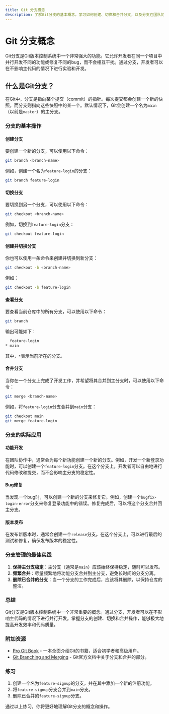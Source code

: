 ```yaml
---
title: Git 分支概念
description: 了解Git分支的基本概念，学习如何创建、切换和合并分支，以及分支在团队协作中的实际应用。
---
```


# Git 分支概念

Git分支是Git版本控制系统中一个非常强大的功能。它允许开发者在同一个项目中并行开发不同的功能或修复不同的bug，而不会相互干扰。通过分支，开发者可以在不影响主代码的情况下进行实验和开发。

## 什么是Git分支？

在Git中，分支是指向某个提交（commit）的指针。每次提交都会创建一个新的快照，而分支则指向这些快照中的某一个。默认情况下，Git会创建一个名为`main`（以前是`master`）的主分支。

### 分支的基本操作

#### 创建分支

要创建一个新的分支，可以使用以下命令：

```bash
git branch <branch-name>
```

例如，创建一个名为`feature-login`的分支：

```bash
git branch feature-login
```

#### 切换分支

要切换到另一个分支，可以使用以下命令：

```bash
git checkout <branch-name>
```

例如，切换到`feature-login`分支：

```bash
git checkout feature-login
```

#### 创建并切换分支

你也可以使用一条命令来创建并切换到新分支：

```bash
git checkout -b <branch-name>
```

例如：

```bash
git checkout -b feature-login
```

#### 查看分支

要查看当前仓库中的所有分支，可以使用以下命令：

```bash
git branch
```

输出可能如下：

```bash
  feature-login
* main
```

其中，`*`表示当前所在的分支。

#### 合并分支

当你在一个分支上完成了开发工作，并希望将其合并到主分支时，可以使用以下命令：

```bash
git merge <branch-name>
```

例如，将`feature-login`分支合并到`main`分支：

```bash
git checkout main
git merge feature-login
```

### 分支的实际应用

#### 功能开发

在团队协作中，通常会为每个新功能创建一个新的分支。例如，开发一个新登录功能时，可以创建一个`feature-login`分支。在这个分支上，开发者可以自由地进行代码修改和提交，而不会影响主分支的稳定性。

#### Bug修复

当发现一个bug时，可以创建一个新的分支来修复它。例如，创建一个`bugfix-login-error`分支来修复登录功能中的错误。修复完成后，可以将这个分支合并回主分支。

#### 版本发布

在发布新版本时，通常会创建一个`release`分支。在这个分支上，可以进行最后的测试和修复，确保发布版本的稳定性。

### 分支管理的最佳实践

1. **保持主分支稳定**：主分支（通常是`main`）应该始终保持稳定，随时可以发布。
2. **频繁合并**：尽量频繁地将功能分支合并到主分支，避免长时间的分支分离。
3. **删除已合并的分支**：当一个分支的工作完成后，应该将其删除，以保持仓库的整洁。

### 总结

Git分支是Git版本控制系统中一个非常重要的概念。通过分支，开发者可以在不影响主代码的情况下进行并行开发。掌握分支的创建、切换和合并操作，能够极大地提高开发效率和代码质量。

### 附加资源

- [Pro Git Book](https://git-scm.com/book/en/v2) - 一本全面介绍Git的书籍，适合初学者和高级用户。
- [Git Branching and Merging](https://git-scm.com/docs/git-branch) - Git官方文档中关于分支和合并的部分。

### 练习

1. 创建一个名为`feature-signup`的分支，并在其中添加一个新的注册功能。
2. 将`feature-signup`分支合并到`main`分支。
3. 删除已合并的`feature-signup`分支。

通过以上练习，你将更好地理解Git分支的概念和操作。